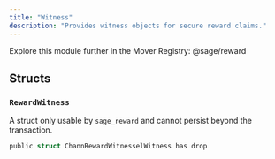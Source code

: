 ```yaml
---
title: "Witness"
description: "Provides witness objects for secure reward claims."
---
```


<Tip>
  Explore this module further in the Mover Registry: @sage/reward
</Tip>

## Structs

### `RewardWitness`

A struct only usable by `sage_reward` and cannot persist beyond the transaction.

```rust
public struct ChannRewardWitnesselWitness has drop
```

<Expandable title="Fields">
  
</Expandable>